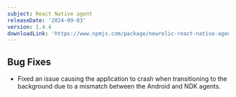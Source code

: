 ```yaml
---
subject: React Native agent
releaseDate: '2024-09-03'
version: 1.4.4
downloadLink: 'https://www.npmjs.com/package/newrelic-react-native-agent/v/1.4.4'
---
```


## Bug Fixes

- Fixed an issue causing the application to crash when transitioning to the background due to a mismatch between the Android and NDK agents.
